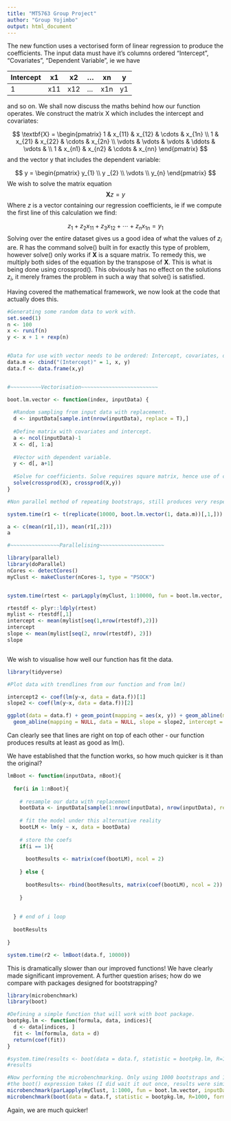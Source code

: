 ```yaml
---
title: "MT5763 Group Project"
author: "Group Yojimbo"
output: html_document
---
```



The new function uses a vectorised form of linear regression to produce the coefficients. The input data must have it's columns ordered "Intercept", "Covariates", "Dependent Variable", ie we have

Intercept | x1 | x2 | ... | xn  | y
----------|----|----|-----|-----|----
1         | x11| x12| ... | x1n | y1

and so on. We shall now discuss the maths behind how our function operates. We construct the matrix X which includes the intercept and covariates:

$$
\textbf{X} = \begin{pmatrix} 1 & x_{11} & x_{12}  & \cdots & x_{1n} \\
1 & x_{21} & x_{22}  & \cdots & x_{2n} \\
\vdots & \vdots & \vdots & \ddots & \vdots & \\
1 & x_{n1} & x_{n2} & \cdots & x_{nn}
\end{pmatrix}
$$
and the vector y that includes the dependent variable:

$$
y = \begin{pmatrix} y_{1} \\ y _{2} \\ \vdots \\ y_{n} \end{pmatrix}
$$
We wish to solve the matrix equation
$$
\textbf{X} z = y
$$
Where $z$ is a vector containing our regression coefficients, ie if we compute the first line of this calculation we find:

$$
z_{1} + z_{2}x_{11} + z_{3}x_{12} + \cdots + z_{n}x_{1n} = y_{1}
$$
Solving over the entire dataset gives us a good idea of what the values of $z_{i}$ are. R has the command solve() built in for exactly this type of problem, however solve() only works if $\textbf{X}$ is a square matrix. To remedy this, we multiply both sides of the equation by the transpose of $\textbf{X}$. This is what is being done using crossprod(). This obviously has no effect on the solutions $z_{i}$, it merely frames the problem in such a way that solve() is satisfied.

Having covered the mathematical framework, we now look at the code that actually does this.


```r

#Generating some random data to work with.
set.seed(1)
n <- 100
x <- runif(n)
y <- x + 1 + rexp(n)


#Data for use with vector needs to be ordered: Intercept, covariates, dependent variable.
data.m <- cbind("(Intercept)" = 1, x, y)
data.f <- data.frame(x,y)


#~~~~~~~~~~Vectorisation~~~~~~~~~~~~~~~~~~~~~~~~~

boot.lm.vector <- function(index, inputData) {
  
  #Random sampling from input data with replacement.
  d <- inputData[sample.int(nrow(inputData), replace = T),]
  
  #Define matrix with covariates and intercept.
  a <- ncol(inputData)-1
  X <- d[, 1:a]
  
  #Vector with dependent variable.
  y <- d[, a+1]
  
  #Solve for coefficients. Solve requires square matrix, hence use of crossprod
  solve(crossprod(X), crossprod(X,y))
}

#Non parallel method of repeating bootstraps, still produces very respectable times.

system.time(r1 <- t(replicate(10000, boot.lm.vector(1, data.m))[,1,]))

a <- c(mean(r1[,1]), mean(r1[,2]))
a
```

```r
#~~~~~~~~~~~~~~~~Parallelising~~~~~~~~~~~~~~~~~~~~~

library(parallel)
library(doParallel)
nCores <- detectCores()
myClust <- makeCluster(nCores-1, type = "PSOCK")


system.time(rtest <- parLapply(myClust, 1:10000, fun = boot.lm.vector, inputData = data.m)) 

rtestdf <- plyr::ldply(rtest)
mylist <- rtestdf[,1]
intercept <- mean(mylist[seq(1,nrow(rtestdf),2)])
intercept
slope <- mean(mylist[seq(2, nrow(rtestdf), 2)])
slope



```

We wish to visualise how well our function has fit the data. 

```r
library(tidyverse)
```

```r
#Plot data with trendlines from our function and from lm()

intercept2 <- coef(lm(y~x, data = data.f))[1]
slope2 <- coef(lm(y~x, data = data.f))[2]

ggplot(data = data.f) + geom_point(mapping = aes(x, y)) + geom_abline(mapping = NULL, data = NULL, slope = slope, intercept = intercept, size = 2 ) +
  geom_abline(mapping = NULL, data = NULL, slope = slope2, intercept = intercept2, color = "red")
```

Can clearly see that lines are right on top of each other - our function produces results at least as good as lm().


We have established that the function works, so how much quicker is it than the original?

```r
lmBoot <- function(inputData, nBoot){
  
  for(i in 1:nBoot){
    
    # resample our data with replacement
    bootData <- inputData[sample(1:nrow(inputData), nrow(inputData), replace = T),]
    
    # fit the model under this alternative reality
    bootLM <- lm(y ~ x, data = bootData)
    
    # store the coefs
    if(i == 1){
      
      bootResults <- matrix(coef(bootLM), ncol = 2)
      
    } else {
      
      bootResults<- rbind(bootResults, matrix(coef(bootLM), ncol = 2))
      
    }
    
    
  } # end of i loop
  
  bootResults
  
}

system.time(r2 <- lmBoot(data.f, 10000))
```
This is dramatically slower than our improved functions! We have clearly made significant improvement.
A further question arises; how do we compare with packages designed for bootstrapping?

```r

library(microbenchmark)
library(boot)

#Defining a simple function that will work with boot package.
bootpkg.lm <- function(formula, data, indices){
  d <- data[indices, ]
  fit <- lm(formula, data = d)
  return(coef(fit))
}

#system.time(results <- boot(data = data.f, statistic = bootpkg.lm, R=10000, formula = y ~ x))
#results

#Now performing the microbenchmarking. Only using 1000 bootstraps and 10 repititions due to how long
#the boot() expression takes (I did wait it out once, results were similar for 100 repitions).
microbenchmark(parLapply(myClust, 1:1000, fun = boot.lm.vector, inputData = data.m), times = 10)
microbenchmark(boot(data = data.f, statistic = bootpkg.lm, R=1000, formula = y ~.), times = 10)
```

Again, we are much quicker!